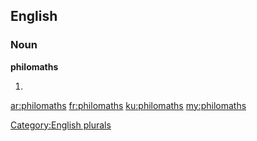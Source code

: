 ==English==

===Noun===
'''philomaths'''

# {{plural of|philomath}}

[[Category:English plurals]]

[[ar:philomaths]]
[[fr:philomaths]]
[[ku:philomaths]]
[[my:philomaths]]